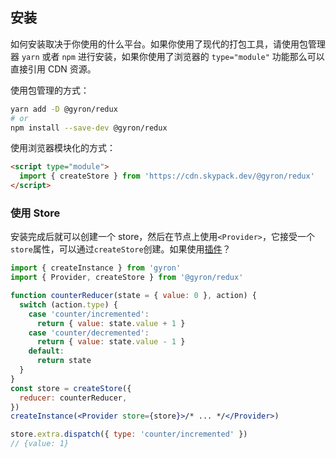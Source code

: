 ## 安装

如何安装取决于你使用的什么平台。如果你使用了现代的打包工具，请使用包管理器 `yarn` 或者 `npm` 进行安装，如果你使用了浏览器的 `type="module"` 功能那么可以直接引用 CDN 资源。

使用包管理的方式：

```bash
yarn add -D @gyron/redux
# or
npm install --save-dev @gyron/redux
```

使用浏览器模块化的方式：

```html
<script type="module">
  import { createStore } from 'https://cdn.skypack.dev/@gyron/redux'
</script>
```

### 使用 Store

安装完成后就可以创建一个 store，然后在节点上使用`<Provider>`，它接受一个`store`属性，可以通过`createStore`创建。如果使用[插件](/docs/instance#插件)？

```jsx
import { createInstance } from 'gyron'
import { Provider, createStore } from '@gyron/redux'

function counterReducer(state = { value: 0 }, action) {
  switch (action.type) {
    case 'counter/incremented':
      return { value: state.value + 1 }
    case 'counter/decremented':
      return { value: state.value - 1 }
    default:
      return state
  }
}
const store = createStore({
  reducer: counterReducer,
})
createInstance(<Provider store={store}>/* ... */</Provider>)

store.extra.dispatch({ type: 'counter/incremented' })
// {value: 1}
```
